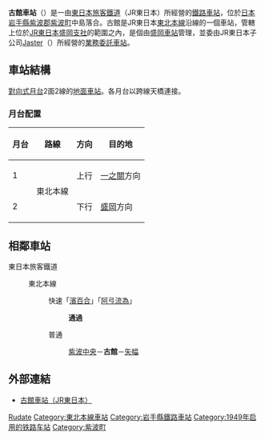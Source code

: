 {{noteTA
|1=zh-hans:古馆站; zh-hk:古館站; zh-tw:古館車站}}
{{日本車站資訊
|公司色 = green
|文字色 =
|站名 = 古館站
|圖片 = JR_Furudate_sta_001.jpg
|pxl = 
|圖片說明 = 站舍
|日文原名 = 古館
|平假名 = ふるだて
|羅馬拼音 = Furudate
|電報略號 = ルタ
|所屬公司 = [[東日本旅客鐵道|東日本旅客鐵道]]（JR東日本）
|所在地 = [[岩手縣|岩手縣]][[紫波郡|紫波郡]][[紫波町|紫波町]]中島字落合60
|啟用年月日 = 1949年（[[昭和|昭和]]24年）3月1日
|車站構造 = [[地面車站|地面車站]]
|月台配置 = 2面2線
|乘客人數 = 802
|上下車人次 =
|統計年度 = 2015年
|所屬路線 = {{Color|mediumseagreen|■}}[[東北本線|東北本線]]
|前一站 = [[紫波中央站|紫波中央]]
|前一站距離 = 2.9
|後一站距離 = 3.6
|後一站 = [[矢幅站|矢幅]]
|距離 = 521.5
|起點站 = [[東京站|東京]]
|備註 = 業務委託站
}}
'''古館車站'''（{{jpn|j=古館駅|hg=ふるだてえき|rm=Furudate eki|f=y}}）是一由[[東日本旅客鐵道|東日本旅客鐵道]]（JR東日本）所經營的[[鐵路車站|鐵路車站]]，位於[[日本|日本]][[岩手縣|岩手縣]][[紫波郡|紫波郡]][[紫波町|紫波町]]中島落合。古館是JR東日本[[東北本線|東北本線]]沿線的一個車站，管轄上位於[[東日本旅客鐵道盛岡支社|JR東日本盛岡支社]]的範圍之內，是個由[[盛岡車站|盛岡車站]]管理，並委由JR東日本子公司[[Jaster|Jaster]]（{{lang|ja|ジャスター}}）所經營的[[業務委託車站|業務委託車站]]。

== 車站結構 ==
[[對向式月台|對向式月台]]2面2線的[[地面車站|地面車站]]。各月台以跨線天橋連接。
=== 月台配置 ===
{| rules="rows" class="wikitable"
!月台<!-- 事業者側による呼称 --->!!路線!!方向!!目的地
|-
! 1
|rowspan=2|{{Color|mediumseagreen|■}}東北本線
| style="text-align:center" | 上行
|[[一之關站|一之關]]方向
|-
! 2
| style="text-align:center" | 下行
|[[盛岡站|盛岡]]方向
|}
== 相鄰車站 ==
; 東日本旅客鐵道
: {{Color|mediumseagreen|■}}東北本線
:: {{Color|red|□}}快速「[[濱百合號列車|濱百合]]」「[[東北本線#快速「アテルイ」|阿弖流為]]」
::: '''通過'''
:: {{Color|gray|■}}普通
::: [[紫波中央站|紫波中央]]－'''古館'''－[[矢幅站|矢幅]]
== 外部連結 ==
* {{ja}}[http://www.jreast.co.jp/estation/station/info.aspx?StationCd=1390 古館車站（JR東日本）] {{Wayback|url=http://www.jreast.co.jp/estation/station/info.aspx?StationCd=1390 |date=20160303225557 }}

{{東北本線}}

{{DEFAULTSORT:Furudate}}
[[Category:日本鐵路車站_Fu|Rudate]]
[[Category:東北本線車站|Category:東北本線車站]]
[[Category:岩手縣鐵路車站|Category:岩手縣鐵路車站]]
[[Category:1949年启用的铁路车站|Category:1949年启用的铁路车站]]
[[Category:紫波町|Category:紫波町]]

{{japan-rail-stub}}